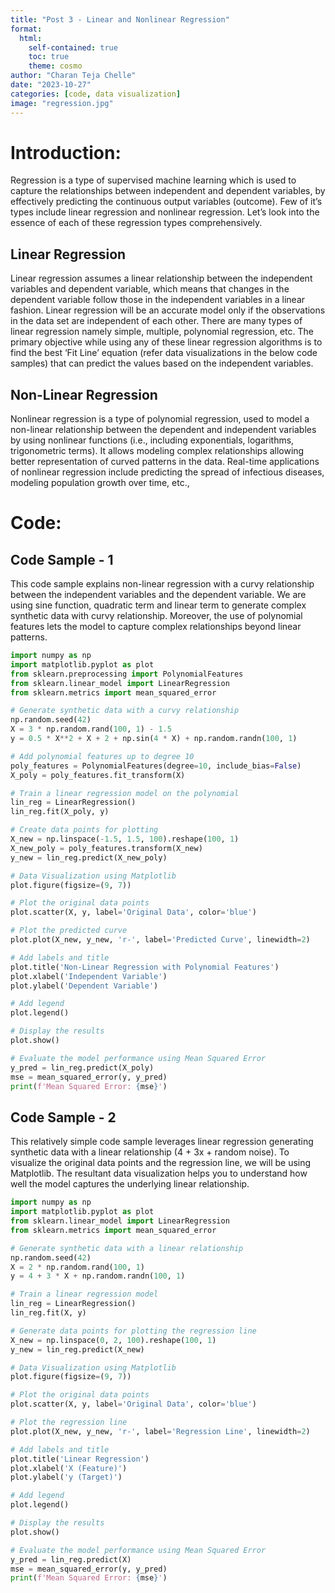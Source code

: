 ```yaml
---
title: "Post 3 - Linear and Nonlinear Regression"
format:
  html:
    self-contained: true
    toc: true
    theme: cosmo
author: "Charan Teja Chelle"
date: "2023-10-27"
categories: [code, data visualization]
image: "regression.jpg"
---
```


# Introduction:

Regression is a type of supervised machine learning which is used to capture the relationships between independent and dependent variables, by effectively predicting the continuous output variables (outcome). Few of it's types include linear regression and nonlinear regression. Let's look into the essence of each of these regression types comprehensively.

## Linear Regression

Linear regression assumes a linear relationship between the independent variables and dependent variable, which means that changes in the dependent variable follow those in the independent variables in a linear fashion. Linear regression will be an accurate model only if the observations in the data set are independent of each other. There are many types of linear regression namely simple, multiple, polynomial regression, etc. The primary objective while using any of these linear regression algorithms is to find the best 'Fit Line' equation (refer data visualizations in the below code samples) that can predict the values based on the independent variables.

## Non-Linear Regression

Nonlinear regression is a type of polynomial regression, used to model a non-linear relationship between the dependent and independent variables by using nonlinear functions (i.e., including exponentials, logarithms, trigonometric terms). It allows modeling complex relationships allowing better representation of curved patterns in the data. Real-time applications of nonlinear regression include predicting the spread of infectious diseases, modeling population growth over time, etc.,

# Code:

## Code Sample - 1

This code sample explains non-linear regression with a curvy relationship between the independent variables and the dependent variable. We are using sine function, quadratic term and linear term to generate complex synthetic data with curvy relationship. Moreover, the use of polynomial features lets the model to capture complex relationships beyond linear patterns.

```python
import numpy as np
import matplotlib.pyplot as plot
from sklearn.preprocessing import PolynomialFeatures
from sklearn.linear_model import LinearRegression
from sklearn.metrics import mean_squared_error

# Generate synthetic data with a curvy relationship
np.random.seed(42)
X = 3 * np.random.rand(100, 1) - 1.5
y = 0.5 * X**2 + X + 2 + np.sin(4 * X) + np.random.randn(100, 1)

# Add polynomial features up to degree 10
poly_features = PolynomialFeatures(degree=10, include_bias=False)
X_poly = poly_features.fit_transform(X)

# Train a linear regression model on the polynomial
lin_reg = LinearRegression()
lin_reg.fit(X_poly, y)

# Create data points for plotting
X_new = np.linspace(-1.5, 1.5, 100).reshape(100, 1)
X_new_poly = poly_features.transform(X_new)
y_new = lin_reg.predict(X_new_poly)

# Data Visualization using Matplotlib
plot.figure(figsize=(9, 7))

# Plot the original data points
plot.scatter(X, y, label='Original Data', color='blue')

# Plot the predicted curve
plot.plot(X_new, y_new, 'r-', label='Predicted Curve', linewidth=2)

# Add labels and title
plot.title('Non-Linear Regression with Polynomial Features')
plot.xlabel('Independent Variable')
plot.ylabel('Dependent Variable')

# Add legend
plot.legend()

# Display the results
plot.show()

# Evaluate the model performance using Mean Squared Error
y_pred = lin_reg.predict(X_poly)
mse = mean_squared_error(y, y_pred)
print(f'Mean Squared Error: {mse}')
```

## Code Sample - 2

This relatively simple code sample leverages linear regression generating synthetic data with a linear relationship (4 + 3x + random noise). To visualize the original data points and the regression line, we will be using Matplotlib. The resultant data visualization helps you to understand how well the model captures the underlying linear relationship.

```python
import numpy as np
import matplotlib.pyplot as plot
from sklearn.linear_model import LinearRegression
from sklearn.metrics import mean_squared_error

# Generate synthetic data with a linear relationship
np.random.seed(42)
X = 2 * np.random.rand(100, 1)
y = 4 + 3 * X + np.random.randn(100, 1)

# Train a linear regression model
lin_reg = LinearRegression()
lin_reg.fit(X, y)

# Generate data points for plotting the regression line
X_new = np.linspace(0, 2, 100).reshape(100, 1)
y_new = lin_reg.predict(X_new)

# Data Visualization using Matplotlib
plot.figure(figsize=(9, 7))

# Plot the original data points
plot.scatter(X, y, label='Original Data', color='blue')

# Plot the regression line
plot.plot(X_new, y_new, 'r-', label='Regression Line', linewidth=2)

# Add labels and title
plot.title('Linear Regression')
plot.xlabel('X (Feature)')
plot.ylabel('y (Target)')

# Add legend
plot.legend()

# Display the results
plot.show()

# Evaluate the model performance using Mean Squared Error
y_pred = lin_reg.predict(X)
mse = mean_squared_error(y, y_pred)
print(f'Mean Squared Error: {mse}')
```
